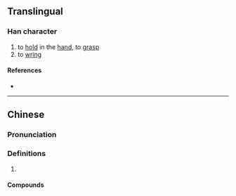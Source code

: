 {{character info}}
==Translingual==

===Han character===
{{Han char|rn=64|rad=手|as=09|sn=12|four=58064|canj=QHOA,QHYA|ids=⿰扌昝}}

# to [[hold]] in the [[hand]], to [[grasp]]
# to [[wring]]

====References====
* {{Han ref|kx=0443.010|dkj=12360|dj=0794.030|hdz=31922.070|uh=63DD|ud=25565|bh=D965|bd=55653}}

----

==Chinese==
{{zh-forms}}

===Pronunciation===
{{zh-pron
|m=zǎn,zuàn
|c=zaan6
|h=pfs=chém
|mc=y
|oc=y
|cat=
}}

===Definitions===
{{zh-hanzi}}

# {{rfdef|zh}}

====Compounds====
{{zh-der|鬼攛揝}}